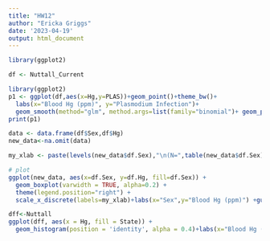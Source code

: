 ```yaml
---
title: "HW12"
author: "Ericka Griggs"
date: '2023-04-19'
output: html_document
---
```


```r
library(ggplot2)

df <- Nuttall_Current

library(ggplot2)
p1 <- ggplot(df,aes(x=Hg,y=PLAS))+geom_point()+theme_bw()+
  labs(x="Blood Hg (ppm)", y="Plasmodium Infection")+
  geom_smooth(method="glm", method.args=list(family="binomial")+ geom_point(size=7,shape=21))
print(p1)
```
```r
data <- data.frame(df$Sex,df$Hg)
new_data<-na.omit(data)

my_xlab <- paste(levels(new_data$df.Sex),"\n(N=",table(new_data$df.Sex),")",sep="")

# plot
ggplot(new_data, aes(x=df.Sex, y=df.Hg, fill=df.Sex)) +
  geom_boxplot(varwidth = TRUE, alpha=0.2) +
  theme(legend.position="right") +
  scale_x_discrete(labels=my_xlab)+labs(x="Sex",y="Blood Hg (ppm)") +guides(fill=guide_legend(title="Sex"))

```
```r
dff<-Nuttall
ggplot(dff, aes(x = Hg, fill = State)) +
  geom_histogram(position = 'identity', alpha = 0.4)+labs(x="Blood Hg (ppm)", y="Frequency")

```

